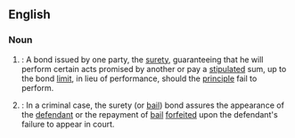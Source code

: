 ==English==

===Noun===

{{en-noun}}

#{{law}}:  A bond issued by one party, the [[surety]], guaranteeing that he will perform certain acts promised by another or pay a [[stipulated]] sum, up to the bond [[limit]], in lieu of performance, should the [[principle]] fail to perform.
#{{law}}: In a criminal case, the surety (or [[bail]]) bond assures the appearance of the [[defendant]] or the repayment of [[bail]] [[forfeited]] upon the defendant's failure to appear in court.